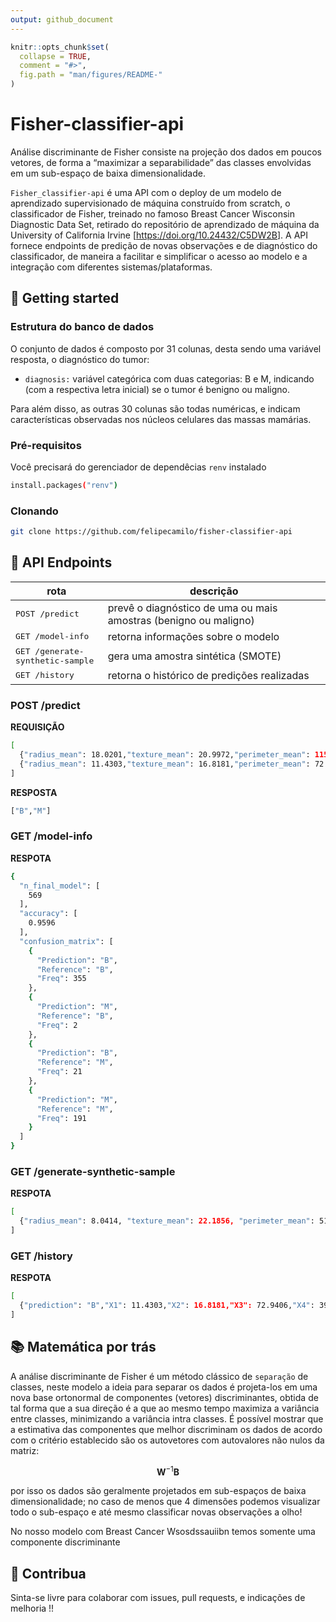 ```yaml
---
output: github_document
---
```


<!-- README.md is generated from README.Rmd. Please edit that file -->

```r
knitr::opts_chunk$set(
  collapse = TRUE,
  comment = "#>",
  fig.path = "man/figures/README-"
)
```

# Fisher-classifier-api

<!-- badges: start -->
<!-- badges: end -->

Análise discriminante de Fisher consiste na projeção dos dados em poucos vetores, de forma a "maximizar a separabilidade" das classes envolvidas em um sub-espaço de baixa dimensionalidade.

`Fisher_classifier-api` é uma API com o deploy de um modelo de aprendizado supervisionado de máquina construído from scratch, o classificador de Fisher, treinado no famoso Breast Cancer Wisconsin Diagnostic Data Set, retirado do repositório de aprendizado de máquina da University of California Irvine [<https://doi.org/10.24432/C5DW2B>]. A API fornece endpoints de predição de novas observações e de diagnóstico do classificador, de maneira a facilitar e simplificar o acesso ao modelo e a integração com diferentes sistemas/plataformas.

<h2>🚀 Getting started</h2>

<h3>Estrutura do banco de dados</h3>

O conjunto de dados é composto por 31 colunas, desta sendo uma variável resposta, o diagnóstico do tumor:

- `diagnosis:` variável categórica com duas categorias: B e M, indicando (com a respectiva letra inicial) se o tumor é benigno ou maligno.

Para além disso, as outras 30 colunas são todas numéricas, e indicam características observadas nos núcleos celulares das massas mamárias.

<h3>Pré-requisitos</h3>

Você precisará do gerenciador de dependêcias `renv` instalado

```bash
install.packages("renv")
```
<h3>Clonando</h3>
```bash
git clone https://github.com/felipecamilo/fisher-classifier-api
```

<h2>📍 API Endpoints</h2>

| rota               | descrição                                         
|----------------------|-----------------------------------------------------
| <kbd>POST /predict</kbd>     | prevê o diagnóstico de uma ou mais amostras (benigno ou maligno)
| <kbd>GET /model-info</kbd>     | retorna informações sobre o modelo
| <kbd>GET /generate-synthetic-sample</kbd>     | gera uma amostra sintética (SMOTE)
| <kbd>GET /history</kbd>     | retorna o histórico de predições realizadas

<h3>POST /predict </h3>

<!--Endpoint que recebe como entrada as características de uma amostra e retorna o diagnóstico predito (benigno ou maligno). uma requisição nessa rota deve possuir no corpo um JSON, **obrigatóriamente seguindo** o formato do exemplo (para o caso de duas predições):-->

**REQUISIÇÃO**
```bash
[
  {"radius_mean": 18.0201,"texture_mean": 20.9972,"perimeter_mean": 115.9262,"area_mean": 1004.6563,"smoothness_mean": 0.0785,"compactness_mean": 0.0776,"concavity_mean": 0.0931,"concave.points_mean": 0.0569,"symmetry_mean": 0.1935,"fractal_dimension_mean": 0.0519,"radius_se": 0.5968,"texture_se": 1.2631,"perimeter_se": 3.8722,"area_se": 66.0802,"smoothness_se": 0.0048,"compactness_se": 0.0324,"concavity_se": 0.0435,"concave.points_se": 0.0123,"symmetry_se": 0.0346,"fractal_dimension_se": 0.0036,"radius_worst": 20.1377,"texture_worst": 26.1416,"perimeter_worst": 129.1461,"area_worst": 1243.1986,"smoothness_worst": 0.097,"compactness_worst": 0.1613,"concavity_worst": 0.2403,"concave.points_worst": 0.1041,"symmetry_worst": 0.3526,"fractal_dimension_worst": 0.0635},
  {"radius_mean": 11.4303,"texture_mean": 16.8181,"perimeter_mean": 72.9406,"area_mean": 399.1871,"smoothness_mean": 0.0951,"compactness_mean": 0.0668,"concavity_mean": 0.0311,"concave.points_mean": 0.0241,"symmetry_mean": 0.1724,"fractal_dimension_mean": 0.0632,"radius_se": 0.1928,"texture_se": 0.8374,"perimeter_se": 1.2125,"area_se": 14.0645,"smoothness_se": 0.009,"compactness_se": 0.0109,"concavity_se": 0.0129,"concave.points_se": 0.0078,"symmetry_se": 0.0196,"fractal_dimension_se": 0.0025,"radius_worst": 12.4978,"texture_worst": 21.4743,"perimeter_worst": 79.5112,"area_worst": 476.6553,"smoothness_worst": 0.1516,"compactness_worst": 0.1259,"concavity_worst": 0.1178,"concave.points_worst": 0.0716,"symmetry_worst": 0.2915,"fractal_dimension_worst": 0.0816}
]
```
**RESPOSTA**

```bash
["B","M"]
```

<h3>GET /model-info </h3>

**RESPOTA**

```bash
{
  "n_final_model": [
    569
  ],
  "accuracy": [
    0.9596
  ],
  "confusion_matrix": [
    {
      "Prediction": "B",
      "Reference": "B",
      "Freq": 355
    },
    {
      "Prediction": "M",
      "Reference": "B",
      "Freq": 2
    },
    {
      "Prediction": "B",
      "Reference": "M",
      "Freq": 21
    },
    {
      "Prediction": "M",
      "Reference": "M",
      "Freq": 191
    }
  ]
}
```
<h3>GET /generate-synthetic-sample </h3>

**RESPOTA**

```bash
[
  {"radius_mean": 8.0414, "texture_mean": 22.1856, "perimeter_mean": 51.2003, "area_mean": 195.0407, "smoothness_mean": 0.078, "compactness_mean": 0.0969, "concavity_mean": 0.081, "concave.points_mean": 0.0133, "symmetry_mean": 0.1976, "fractal_dimension_mean": 0.0734, "radius_se": 0.2679, "texture_se": 1.7554, "perimeter_se": 1.7479, "area_se": 13.6686, "smoothness_se": 0.0104, "compactness_se": 0.035, "concavity_se": 0.0475, "concave.points_se": 0.0063, "symmetry_se": 0.0245, "fractal_dimension_se": 0.0083, "radius_worst": 9.2328, "texture_worst": 29.9715, "perimeter_worst": 58.4978, "area_worst": 257.0731,  "smoothness_worst": 0.1347, "compactness_worst": 0.2892, "concavity_worst": 0.3299, "concave.points_worst": 0.0483, "symmetry_worst": 0.3148, "fractal_dimension_worst": 0.1183}
]
```

<h3>GET /history </h3>

**RESPOTA**

```bash
[
  {"prediction": "B","X1": 11.4303,"X2": 16.8181,"X3": 72.9406,"X4": 399.1871,"X5": 0.0951,"X6": 0.0668,"X7": 0.0311,"X8": 0.0241,"X9": 0.1724,"X10": 0.0632,"X11": 0.1928,"X12": 0.8374,"X13": 1.2125,"X14": 14.0645,"X15": 0.009,"X16": 0.0109,"X17": 0.0129,"X18": 0.0078,"X19": 0.0196,"X20": 0.0025,"X21": 12.4978,"X22": 21.4743,"X23": 79.5112,"X24": 476.6553,"X25": 0.1516,"X26": 0.1259,"X27": 0.1178,"X28": 0.0716,"X29": 0.2915,"X30": 0.081}
]
```
<h2>📚 Matemática por trás</h2>
A análise discriminante de Fisher é um método clássico de `separação` de classes, neste modelo a ideia para separar os dados é projeta-los em uma nova base ortonormal de componentes (vetores) discriminantes, obtida de tal forma que a sua direção é a que ao mesmo tempo maximiza a variância entre classes, minimizando a variância intra classes. É possível mostrar que a estimativa das componentes que melhor discriminam os dados de acordo com o critério establecido são os autovetores com autovalores não nulos da matriz:

$$\mathbf{W}^{-1}\mathbf{B}
$$

por isso os dados são geralmente projetados em sub-espaços de baixa dimensionalidade; no caso de menos que 4 dimensões podemos visualizar todo o sub-espaço e até mesmo classificar novas observações a olho!

No nosso modelo com Breast Cancer Wsosdssauiibn temos somente uma componente discriminante

<h2>🤝 Contribua</h2>

Sinta-se livre para colaborar com issues, pull requests, e indicações de melhoria !!









